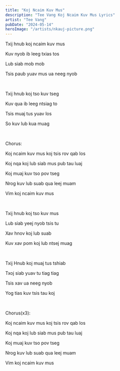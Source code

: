 ```yaml
---
title: "Koj Ncaim Kuv Mus"
description: "Tee Vang Koj Ncaim Kuv Mus Lyrics"
artist: "Tee Vang"
pubDate: "2024-05-14"
heroImage: "/artists/nkauj-picture.png"
---
```


Txij hnub koj ncaim kuv mus

Kuv nyob ib leeg txias tos

Lub siab mob mob

Tsis paub yuav mus ua neeg nyob

<br />

Txij hnub koj tso kuv tseg

Kuv qua ib leeg ntsiag to

Tsis muaj tus yuav los

So kuv lub kua muag

<br />

Chorus:

Koj ncaim kuv mus koj tsis rov qab los

Koj nqa koj lub siab mus pub tau luaj

Koj muaj kuv tso pov tseg

Nrog kuv lub suab qua leej muam

Vim koj ncaim kuv mus


<br />

Txij hnub koj tso kuv mus

Lub siab yeej nyob tsis tu

Xav hnov koj lub suab

Kuv xav pom koj lub ntsej muag

<br />

Txij Hnub koj muaj tus tshiab

Txoj siab yuav tu tiag tiag

Tsis xav ua neeg nyob

Yog tias kuv tsis tau koj

<br />

Chorus(x3):

Koj ncaim kuv mus koj tsis rov qab los

Koj nqa koj lub siab mus pub tau luaj

Koj muaj kuv tso pov tseg

Nrog kuv lub suab qua leej muam

Vim koj ncaim kuv mus

